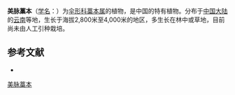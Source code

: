 {{NoteTA|G1=LS}}
{{Speciesbox
| name = 美脉藁本
| status = 
| status_system = 
| image = 
| genus = Ligusticum
| species = calophlebicum
| authority = Wolff in Fedde
}}

'''美脉藁本'''（[[学名|学名]]：{{lang|la|''Ligusticum calophlebicum''}}）为[[伞形科|伞形科]][[藁本属|藁本属]]的植物，是中国的特有植物。分布于[[中国大陆|中国大陆]]的[[云南|云南]]等地，生长于海拔2,800米至4,000米的地区，多生长在林中或草地，目前尚未由人工引种栽培。

== 参考文献 ==
<div class="references-small">
* {{cite web| url =http://www.bioinfo.cn/db05/KmzwSpecies.php?action=view&id=22862| title =美脉藁本| work =《中国高等植物数据库全库》| publisher =中国科学院微生物研究所| author =昆明植物研究所| accessdate =2009-02-25| deadurl =yes| archiveurl =https://web.archive.org/web/20160305054907/http://www.bioinfo.cn/db05/KmzwSpecies.php?action=view&id=22862| archivedate =2016-03-05}}
</div>
{{Taxonbar|from=Q15231793}}

[[Category:藁本属|美脉藁本]]


{{Apiales-stub}}